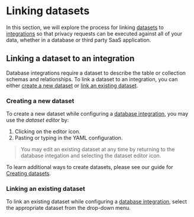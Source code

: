 
# Linking datasets 

In this section, we will explore the process for linking [datasets](/docs/user-guides/datasets) to [integrations](/docs/user-guides/integrations) so that privacy requests can be executed against all of your data, whether in a database or third party SaaS application.


## Linking a dataset to an integration
Database integrations require a dataset to describe the table or collection schemas and relationships. To link a dataset to an integration, you can either [create a new dataset](#creating-a-new-dataset) or [link an existing dataset](#linking-an-existing-dataset).

### Creating a new dataset 
To create a new dataset while configuring a [database integration](/docs/user-guides/integrations#2-collect-the-information-that-you-will-need-to-connect-to-the-system), you may use the _dataset editor_ by:
1. Clicking on the editor icon.
2. Pasting or typing in the YAML configuration.

<Screenshot img="/assets/img/integrations/create-datasets.gif" description="Create a dataset" /> 

>You may edit an existing dataset at any time by returning to the database integation and selecting the dataset editor icon.

To learn additional ways to create datasets, please see our guide for [Creating datasets](/docs/user-guides/datasets/generate-datasets).


### Linking an existing dataset 
To link an existing dataset while configuring a [database integration](/docs/user-guides/integrations/manage-integrations#2-configure-the-connection-information-and-test-the-integration),
select the appropriate dataset from the drop-down menu.
<Screenshot img="/assets/img/integrations/link-datasets.gif" description="Link a dataset" /> 

